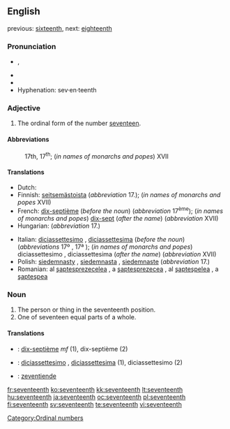 ==English==
previous: [[sixteenth]], next: [[eighteenth]]

===Pronunciation===
* {{IPA|/ˌsɛvnˈtiːnθ/}}, {{SAMPA|/%sEvn"ti:nT/}}
* {{audio|en-us-seventeenth.ogg|Audio (US)}}
* {{rhymes|iːnθ}}
* Hyphenation: sev·en·teenth

===Adjective===
{{en-adj|-}}

# The ordinal form of the number [[seventeen]].

====Abbreviations====
: 17th, 17<sup>th</sup>; (''in names of monarchs and popes'') XVII

====Translations====
{{trans-top|ordinal number}}
* Dutch: {{t-|nl|zeventiende}}
* Finnish: [[seitsemästoista]] (''abbreviation'' 17.); (''in names of monarchs and popes'' XVII)
* French: [[dix-septième]] (''before the noun'') (''abbreviation'' 17<sup>ème</sup>); (''in names of monarchs and popes'') [[dix-sept]] (''after the name'') (''abbreviation'' XVII)
* Hungarian: {{t+|hu|tizenhetedik}} (''abbreviation'' 17.)
{{trans-mid}}
* Italian: [[diciassettesimo]] {{m}}, [[diciassettesima]] {{f}} (''before the noun'') (''abbreviations'' 17º {{m}}, 17ª {{f}}); (''in names of monarchs and popes'') diciassettesimo {{m}}, diciassettesima {{f}} (''after the name'') (''abbreviation'' XVII)
* Polish: [[siedemnasty]] {{m}}, [[siedemnasta]] {{f}}, [[siedemnaste]] {{n}} (''abbreviation'' 17.)
* Romanian: al [[şaptesprezecelea]] {{m}}, a [[şaptesprezecea]] {{f}}, al [[şapteşpelea]] {{italbrac|m, informal}}, a [[şapteşpea]] {{italbrac|f, informal}}
{{trans-bottom}}

===Noun===
{{en-noun}}

# The person or thing in the seventeenth position.
# One of seventeen equal parts of a whole.

====Translations====
{{trans-top|the person or thing in the seventeenth position}}
{{trans-mid}}
{{trans-bottom}}

{{trans-top|one of seventeen equal parts of a whole}}
{{trans-mid}}
{{trans-bottom}}

{{checktrans-top}}
* {{ttbc|French}}: [[dix-septième]] ''mf'' (1), dix-septième {{m}} (2)
* {{ttbc|Italian}}: [[diciassettesimo]] {{m}}, [[diciassettesima]] {{f}} (1), diciassettesimo {{m}} (2)
{{checktrans-mid}}
* {{ttbc|Dutch}}: [[zeventiende]]
{{checktrans-bottom}}

[[Category:Ordinal numbers]]

[[fr:seventeenth]]
[[ko:seventeenth]]
[[kk:seventeenth]]
[[lt:seventeenth]]
[[hu:seventeenth]]
[[ja:seventeenth]]
[[oc:seventeenth]]
[[pl:seventeenth]]
[[fi:seventeenth]]
[[sv:seventeenth]]
[[te:seventeenth]]
[[vi:seventeenth]]